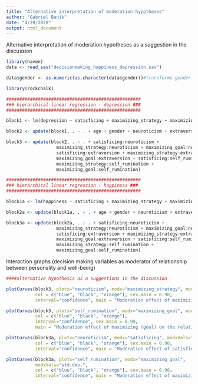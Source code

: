 ```yaml
---
title: "Alternative interpretation of moderation hypotheses"
author: "Gabriel Baník"
date: "4/29/2020"
output: html_document
---
```


Alternative interpretation of moderation hypotheses as a suggestion in the discussion

```r
library(haven)
data <- read_sav("decisionmaking_happiness_depression.sav")
```

```r
data$gender <- as.numeric(as.character(data$gender))#transforme gender for ploting slopes
```

```r
library(rockchalk)
```

```r
###################################################
### hierarchical linear regression - depression ###
###################################################

block1 <- lm(depression ~ satisficing + maximizing_strategy + maximizing_goal, data = data)

block2 <- update(block1, . ~ . + age + gender + neuroticism + extraversion + self_rumination)

block3 <- update(block2, . ~ . + satisficing:neuroticism + 
                   maximizing_strategy:neuroticism + maximizing_goal:neuroticism +
                   satisficing:extraversion + maximizing_strategy:extraversion + 
                   maximizing_goal:extraversion + satisficing:self_rumination + 
                   maximizing_strategy:self_rumination + 
                   maximizing_goal:self_rumination)

###################################################
### hierarchical linear regression - happiness ###
###################################################

block1a <- lm(happiness ~ satisficing + maximizing_strategy + maximizing_goal, data = data)

block2a <- update(block1a, . ~ . + age + gender + neuroticism + extraversion + self_rumination)

block3a <- update(block2a, . ~ . + satisficing:neuroticism + 
                   maximizing_strategy:neuroticism + maximizing_goal:neuroticism +
                   satisficing:extraversion + maximizing_strategy:extraversion + 
                   maximizing_goal:extraversion + satisficing:self_rumination + 
                   maximizing_strategy:self_rumination + 
                   maximizing_goal:self_rumination)
```


Interaction graphs (decision making variables as moderator of relationship between personality and well-being)

```r
####alternative hypothesis as a suggestions in the discussion

plotCurves(block3, plotx="neuroticism", modx="maximizing_strategy", modxVals="std.dev.",
           col = c("blue", "black", "orange"), cex.main = 0.90,
           interval="confidence", main = "Moderation effect of maximizing (strategy) on the relationship of neuroticism and depression")

plotCurves(block3, plotx="self_rumination", modx="maximizing_goal", modxVals="std.dev.",
           col = c("blue", "black", "orange"),
           interval="confidence", cex.main = 0.90,
           main = "Moderation effect of maximizing (goal) on the relationship of self-rumination and depression")

plotCurves(block3a, plotx="neuroticism", modx="satisficing", modxVals="std.dev.",
           col = c("blue", "black", "orange"), cex.main = 0.90,
           interval="confidence", main = "Moderation effect of satisficing on the relationship of neuroticism and happiness")

plotCurves(block3a, plotx="self_rumination", modx="maximizing_goal", 
           modxVals="std.dev.",
           col = c("blue", "black", "orange"), cex.main = 0.90,
           interval="confidence", main = "Moderation effect of maximizing (goal) on the relationship of self-rumination and happiness")
```


